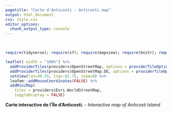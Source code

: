 ```yaml
---
pagetitle: "Carte d'Anticosti - Anticosti map"
output: html_document
css: style.css
editor_options:
  chunk_output_type: console
---
```


\

```r


require(tidyverse); require(sf); require(mapview); require(knitr); require(leaflet)

leaflet( width = "100%") %>% 
  addProviderTiles(providers$OpenStreetMap, options = providerTileOptions(minZoom=4, maxZoom=15)) %>% 
  addProviderTiles(providers$OpenStreetMap.DE, options = providerTileOptions(minZoom=4, maxZoom=15)) %>% 
  setView(lat=49.55, lng=-62.75, zoom=8) %>% 
  leafem::addMouseCoordinates(FALSE) %>% 
  addMiniMap(
    tiles = providers$Esri.WorldStreetMap,
    toggleDisplay = FALSE)


```

<p style="font-size:14px" >**Carte interactive de l'Île d'Anticosti.** - *Interactive map of Anticosti Island*</p>
